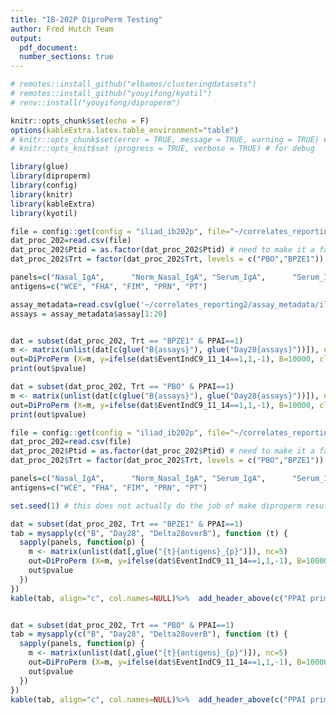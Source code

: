 ```yaml
---
title: "IB-202P DiproPerm Testing"
author: Fred Hutch Team
output: 
  pdf_document:
  number_sections: true
---
```

  
```r
# remotes::install_github("elbamos/clusteringdatasets")
# remotes::install_github("youyifong/kyotil")
# renv::install("youyifong/diproperm")

knitr::opts_chunk$set(echo = F)
options(kableExtra.latex.table_environment="table")
# knitr::opts_chunk$set(error = TRUE, message = TRUE, warning = TRUE) # for debug
# knitr::opts_knit$set (progress = TRUE, verbose = TRUE) # for debug

library(glue)
library(diproperm)
library(config)
library(knitr)
library(kableExtra)
library(kyotil)

```


```r

file = config::get(config = "iliad_ib202p", file="~/correlates_reporting2/config.yml")$data_cleaned
dat_proc_202=read.csv(file)
dat_proc_202$Ptid = as.factor(dat_proc_202$Ptid) # need to make it a factor to use as id
dat_proc_202$Trt = factor(dat_proc_202$Trt, levels = c("PBO","BPZE1")) 

panels=c("Nasal_IgA",      "Norm_Nasal_IgA", "Serum_IgA",      "Serum_IgG")
antigens=c("WCE", "FHA", "FIM", "PRN", "PT")

assay_metadata=read.csv(glue('~/correlates_reporting2/assay_metadata/iliad_ib202p_assay_metadata.csv'))
assays = assay_metadata$assay[1:20]


dat = subset(dat_proc_202, Trt == "BPZE1" & PPAI==1)
m <- matrix(unlist(dat[c(glue("B{assays}"), glue("Day28{assays}"))]), nr=nrow(dat))
out=DiProPerm (X=m, y=ifelse(dat$EventIndC9_11_14==1,1,-1), B=10000, classifier="md", univ.stat="md", cores=10) # classifier choice: md is extrememly fast; dwd is very slow
print(out$pvalue)

dat = subset(dat_proc_202, Trt == "PBO" & PPAI==1)
m <- matrix(unlist(dat[c(glue("B{assays}"), glue("Day28{assays}"))]), nr=nrow(dat))
out=DiProPerm (X=m, y=ifelse(dat$EventIndC9_11_14==1,1,-1), B=10000, classifier="md", univ.stat="md", cores=10) # classifier choice: md is extrememly fast; dwd is very slow
print(out$pvalue)

```



```r
file = config::get(config = "iliad_ib202p", file="~/correlates_reporting2/config.yml")$data_cleaned
dat_proc_202=read.csv(file)
dat_proc_202$Ptid = as.factor(dat_proc_202$Ptid) # need to make it a factor to use as id
dat_proc_202$Trt = factor(dat_proc_202$Trt, levels = c("PBO","BPZE1")) 

panels=c("Nasal_IgA",      "Norm_Nasal_IgA", "Serum_IgA",      "Serum_IgG")
antigens=c("WCE", "FHA", "FIM", "PRN", "PT")

set.seed(1) # this does not actually do the job of make diproperm results reproducible

dat = subset(dat_proc_202, Trt == "BPZE1" & PPAI==1)
tab = mysapply(c("B", "Day28", "Delta28overB"), function (t) {
  sapply(panels, function(p) {
    m <- matrix(unlist(dat[,glue("{t}{antigens}_{p}")]), nc=5)
    out=DiProPerm (X=m, y=ifelse(dat$EventIndC9_11_14==1,1,-1), B=10000, classifier="md", univ.stat="md", cores=10) # classifier choice: md is extrememly fast; dwd is very slow
    out$pvalue
  })
})
kable(tab, align="c", col.names=NULL)%>%  add_header_above(c("PPAI prim"=1, setNames(rep(1,ncol(tab)), colnames(tab)))) %>% column_spec(1:ncol(tab), extra_css = "padding-left:10px; padding-right:10px;")


dat = subset(dat_proc_202, Trt == "PBO" & PPAI==1)
tab = mysapply(c("B", "Day28", "Delta28overB"), function (t) {
  sapply(panels, function(p) {
    m <- matrix(unlist(dat[,glue("{t}{antigens}_{p}")]), nc=5)
    out=DiProPerm (X=m, y=ifelse(dat$EventIndC9_11_14==1,1,-1), B=10000, classifier="md", univ.stat="md", cores=10) # classifier choice: md is extrememly fast; dwd is very slow
    out$pvalue
  })
})
kable(tab, align="c", col.names=NULL)%>%  add_header_above(c("PPAI prim"=1, setNames(rep(1,ncol(tab)), colnames(tab)))) %>% column_spec(1:ncol(tab), extra_css = "padding-left:10px; padding-right:10px;")

```
